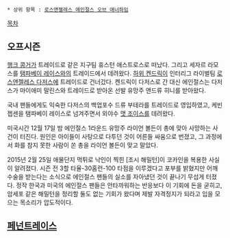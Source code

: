  * 상위 항목 : [[로스앤젤레스 에인절스 오브 애너하임]]

[[목차]]

== 오프시즌 ==
[[행크 콩거]]가 트레이드로 같은 지구팀 휴스턴 애스트로스로 떠났다. 그리고 세자르 라모스를 [[탬파베이 레이스]]와의 트레이드에서 데려왔다. [[하위 켄드릭]]이 인터리그 라이벌팀 [[로스앤젤레스 다저스]]에 트레이드로 건너갔다. 켄드릭이 다저스로 간 대신 에인절스는 다저스가 마이애미 말린스와 트레이드로 받아온 선발 유망주 앤드류 히니를 받아왔다.

국내 팬들에게도 익숙한 다저스의 백업포수 드류 부테라를 트레이드로 영입하였고, 케빈 젭센을 탬파베이 레이스로 넘겨주면서 외야수 [[맷 조이스]]를 데려왔다.

미국시간 12월 17일 밤 에인절스 1라운드 유망주 라이언 볼든이 총에 맞아 사망하는 사건이 터진다. 원인은 아이들이 사탕으로 다투던 것이 어른들 싸움으로 번졌고, 그 과정에서 화를 참지 못한 사람이 쏜 총을 라이언 볼든이 맞고 말았다.

2015년 2월 25일 애물단지 먹튀로 낙인이 찍힌 [조시 해밀턴]이 코카인을 복용한 사실이 알려졌다. 시즌 전 3할 타율-30홈런-100 타점을 이루겠다고 포부를 밝혔지만 어깨 수술을 받는다는 소식으로 에인절스 팬들의 실소를 자아냈던 것이 끝나기 무섭게 터졌다. 정작 한국과 미국의 에인절스 팬들은 안타까워하는 반응보다 이 기회에 돈을 굳히고, 암세포 같은 해밀턴을 정리할 둘도 없는 기회가 왔다며 제발 자격정지가 되라고 입을 모으는 목소리가 압도적이다.
== [[페넌트레이스]] ==
